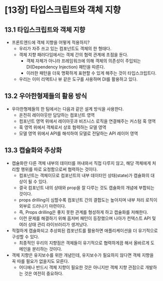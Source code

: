 # [13장] 타입스크립트와 객체 지향

## 13.1 타입스크립트와 객체 지향

-   프론트엔드에 객체 지향을 어떻게 적용하지?
    -   우리가 자주 쓰고 있는 컴포넌트도 객체의 한 형태다.
    -   객체 지향 패러다임에서는 객체 간의 협력 관계에 초점을 둔다.
        -   객체 자체가 아니라 프레임워크에 의해 객체의 의존성이 주입되는 DI(Dependency Injection) 패턴을 따른다.
        -   이러한 패턴을 더욱 명확하게 표현할 수 있게 해주는 것이 타입스크립트다.
    -   우리는 이미 리액트나 뷰 같은 도구를 사용하며 DI를 활용하고 있다.

## 13.2 우아한형제들의 활용 방식

-   우아한형제들의 한 팀에서는 다음과 같은 설계 방식을 사용한다.
    -   온전히 레이아웃만 담당하는 컴포넌트 영역
    -   컴포넌트 영역 위에서 레이아웃과 비즈니스 로직을 연결해주는 커스텀 훅 영역
    -   훅 영역 위에서 객체로서 상호 협력하는 모델 영역
    -   모델 영역 위에서 API를 해석하여 모델로 전달하는 API 레이어 영역

## 13.3 캡슐화와 추상화

-   캡슐화란 다른 객체 내부의 데이터를 꺼내와서 직접 다루지 않고, 해당 객체에게 처리할 행위를 따로 요청함으로써 협력하는 것이다.
    -   컴포넌트는 객체이므로 컴포넌트의 내부 데이터인 상태(state)가 캡슐화의 대상이 될 수 있다.
    -   결국 컴포넌트 내의 상태와 prop을 잘 다루는 것도 캡슐화의 개념에 부합되는 것이다.
    -   props drilling이 심할수록 컴포넌트 간의 결합도는 높아지며 내부 처리 로직이 외부로 드러나기 마련이다.
    -   즉, Props drilling은 좋지 못한 관계를 형성하게 하고 캡슐화를 저해한다.
    -   이런 문제를 해결하기 위해 옵저버 패턴이 등장했으며 나아가 컨텍스트 API 및 여러 상태 관리 라이브러리가 생겨났다.
-   적절하게 캡슐화되고 추상회된 컴포넌트를 활용하면 애플리케이션을 더 유기적으로 구성할 수 있다.
    -   최종적인 우리의 지향점은 객체들이 유기적으로 협력하게끔 해서 올바르게 도메인을 분리하는 것이다.
-   객체 지향은 유지보수를 위한 개념인데, 유지보수가 필요하지 않다면 객체 지향을 꼭 따를 필요가 없을지도 모른다.
    -   어디에나 반드시 객체 지향이 필요한 것은 아니지만 객체 지향 관점으로 개발하는 것은 여전히 중요하다.

